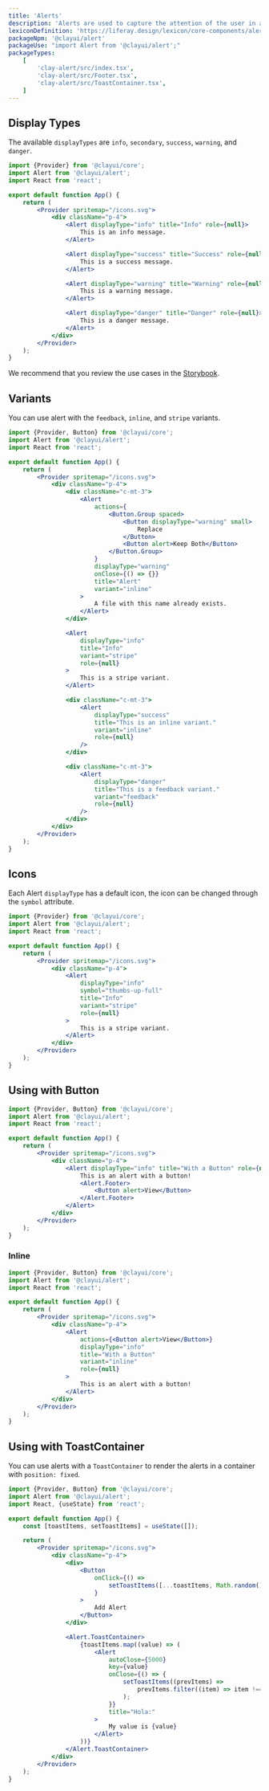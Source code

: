 ```yaml
---
title: 'Alerts'
description: 'Alerts are used to capture the attention of the user in an intrusive way.'
lexiconDefinition: 'https://liferay.design/lexicon/core-components/alerts/'
packageNpm: '@clayui/alert'
packageUse: "import Alert from '@clayui/alert';"
packageTypes:
    [
        'clay-alert/src/index.tsx',
        'clay-alert/src/Footer.tsx',
        'clay-alert/src/ToastContainer.tsx',
    ]
---
```


## Display Types

The available `displayTypes` are `info`, `secondary`, `success`, `warning`, and `danger`.

```jsx preview
import {Provider} from '@clayui/core';
import Alert from '@clayui/alert';
import React from 'react';

export default function App() {
	return (
		<Provider spritemap="/icons.svg">
			<div className="p-4">
				<Alert displayType="info" title="Info" role={null}>
					This is an info message.
				</Alert>

				<Alert displayType="success" title="Success" role={null}>
					This is a success message.
				</Alert>

				<Alert displayType="warning" title="Warning" role={null}>
					This is a warning message.
				</Alert>

				<Alert displayType="danger" title="Danger" role={null}>
					This is a danger message.
				</Alert>
			</div>
		</Provider>
	);
}
```

We recommend that you review the use cases in the [Storybook](https://storybook.clayui.com/?path=/story/design-system-components-alert--default).

## Variants

You can use alert with the `feedback`, `inline`, and `stripe` variants.

```jsx preview
import {Provider, Button} from '@clayui/core';
import Alert from '@clayui/alert';
import React from 'react';

export default function App() {
	return (
		<Provider spritemap="/icons.svg">
			<div className="p-4">
				<div className="c-mt-3">
					<Alert
						actions={
							<Button.Group spaced>
								<Button displayType="warning" small>
									Replace
								</Button>
								<Button alert>Keep Both</Button>
							</Button.Group>
						}
						displayType="warning"
						onClose={() => {}}
						title="Alert"
						variant="inline"
					>
						A file with this name already exists.
					</Alert>
				</div>

				<Alert
					displayType="info"
					title="Info"
					variant="stripe"
					role={null}
				>
					This is a stripe variant.
				</Alert>

				<div className="c-mt-3">
					<Alert
						displayType="success"
						title="This is an inline variant."
						variant="inline"
						role={null}
					/>
				</div>

				<div className="c-mt-3">
					<Alert
						displayType="danger"
						title="This is a feedback variant."
						variant="feedback"
						role={null}
					/>
				</div>
			</div>
		</Provider>
	);
}
```

## Icons

Each Alert `displayType` has a default icon, the icon can be changed through the `symbol` attribute.

```jsx preview
import {Provider} from '@clayui/core';
import Alert from '@clayui/alert';
import React from 'react';

export default function App() {
	return (
		<Provider spritemap="/icons.svg">
			<div className="p-4">
				<Alert
					displayType="info"
					symbol="thumbs-up-full"
					title="Info"
					variant="stripe"
					role={null}
				>
					This is a stripe variant.
				</Alert>
			</div>
		</Provider>
	);
}
```

## Using with Button

```jsx preview
import {Provider, Button} from '@clayui/core';
import Alert from '@clayui/alert';
import React from 'react';

export default function App() {
	return (
		<Provider spritemap="/icons.svg">
			<div className="p-4">
				<Alert displayType="info" title="With a Button" role={null}>
					This is an alert with a button!
					<Alert.Footer>
						<Button alert>View</Button>
					</Alert.Footer>
				</Alert>
			</div>
		</Provider>
	);
}
```

### Inline

```jsx preview
import {Provider, Button} from '@clayui/core';
import Alert from '@clayui/alert';
import React from 'react';

export default function App() {
	return (
		<Provider spritemap="/icons.svg">
			<div className="p-4">
				<Alert
					actions={<Button alert>View</Button>}
					displayType="info"
					title="With a Button"
					variant="inline"
					role={null}
				>
					This is an alert with a button!
				</Alert>
			</div>
		</Provider>
	);
}
```

## Using with ToastContainer

You can use alerts with a `ToastContainer` to render the alerts in a container with `position: fixed`.

```jsx preview
import {Provider, Button} from '@clayui/core';
import Alert from '@clayui/alert';
import React, {useState} from 'react';

export default function App() {
	const [toastItems, setToastItems] = useState([]);

	return (
		<Provider spritemap="/icons.svg">
			<div className="p-4">
				<div>
					<Button
						onClick={() =>
							setToastItems([...toastItems, Math.random() * 100])
						}
					>
						Add Alert
					</Button>
				</div>

				<Alert.ToastContainer>
					{toastItems.map((value) => (
						<Alert
							autoClose={5000}
							key={value}
							onClose={() => {
								setToastItems((prevItems) =>
									prevItems.filter((item) => item !== value)
								);
							}}
							title="Hola:"
						>
							My value is {value}
						</Alert>
					))}
				</Alert.ToastContainer>
			</div>
		</Provider>
	);
}
```
